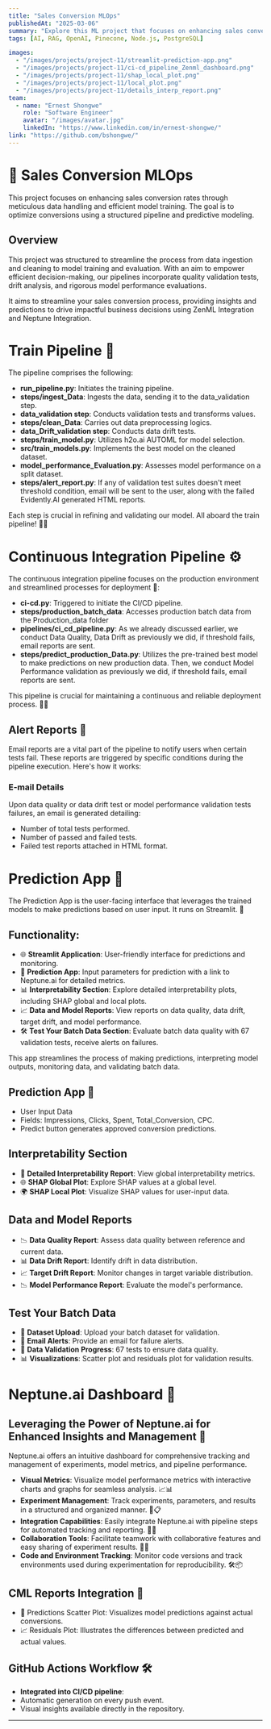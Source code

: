 ```yaml
---
title: "Sales Conversion MLOps"
publishedAt: "2025-03-06"
summary: "Explore this ML project that focuses on enhancing sales conversion rates."
tags: [AI, RAG, OpenAI, Pinecone, Node.js, PostgreSQL]

images:
  - "/images/projects/project-11/streamlit-prediction-app.png"
  - "/images/projects/project-11/ci-cd_pipeline_Zenml_dashboard.png"
  - "/images/projects/project-11/shap_local_plot.png"
  - "/images/projects/project-11/local_plot.png"
  - "/images/projects/project-11/details_interp_report.png"
team:
  - name: "Ernest Shongwe"
    role: "Software Engineer"
    avatar: "/images/avatar.jpg"
    linkedIn: "https://www.linkedin.com/in/ernest-shongwe/"
link: "https://github.com/bshongwe/"
---
```


# 🚀 Sales Conversion MLOps
This project focuses on enhancing sales conversion rates through meticulous
data handling and efficient model training. The goal is to optimize conversions
using a structured pipeline and predictive modeling.

## Overview
This project was structured to streamline the process from data ingestion and
cleaning to model training and evaluation. With an aim to empower efficient
decision-making, our pipelines incorporate quality validation tests, drift
analysis, and rigorous model performance evaluations.

It aims to streamline your sales conversion process, providing insights and
predictions to drive impactful business decisions using ZenML Integration and
Neptune Integration.

# Train Pipeline 🚂

The pipeline comprises the following:

- **run_pipeline.py**: Initiates the training pipeline.
- **steps/ingest_Data**: Ingests the data, sending it to the data_validation step.
- **data_validation step**: Conducts validation tests and transforms values.
- **steps/clean_Data**: Carries out data preprocessing logics.
- **data_Drift_validation step**: Conducts data drift tests.
- **steps/train_model.py**: Utilizes h2o.ai AUTOML for model selection.
- **src/train_models.py**: Implements the best model on the cleaned dataset.
- **model_performance_Evaluation.py**: Assesses model performance on a split dataset.
- **steps/alert_report.py**: If any of validation test suites doesn't meet threshold condition, email will be sent to the user, along with the failed Evidently.AI generated HTML reports.

Each step is crucial in refining and validating our model. All aboard the train pipeline! 🌟🚆

# Continuous Integration Pipeline ⚙️

The continuous integration pipeline focuses on the production environment and
streamlined processes for deployment 🔄:

- **ci-cd.py**: Triggered to initiate the CI/CD pipeline.
- **steps/production_batch_data**: Accesses production batch data from the Production_data folder
- **pipelines/ci_cd_pipeline.py**: As we already discussed earlier, we conduct Data Quality, Data Drift as previously we did, if threshold fails, email reports are sent.
- **steps/predict_production_Data.py**: Utilizes the pre-trained best model to make predictions on new production data. Then, we conduct Model Performance validation as previously we did, if threshold fails, email reports are sent.

This pipeline is crucial for maintaining a continuous and reliable deployment
process. 🔁✨

## Alert Reports 📧

Email reports are a vital part of the pipeline to notify users when certain
tests fail. These reports are triggered by specific conditions during the
pipeline execution. Here's how it works:

### E-mail Details

Upon data quality or data drift test or model performance validation tests
failures, an email is generated detailing:

- Number of total tests performed.
- Number of passed and failed tests.
- Failed test reports attached in HTML format.

# Prediction App 🚀

The Prediction App is the user-facing interface that leverages the trained
models to make predictions based on user input. It runs on Streamlit. 🎯

## Functionality:
- 🌐 **Streamlit Application**: User-friendly interface for predictions and monitoring.
- 🚀 **Prediction App**: Input parameters for prediction with a link to Neptune.ai for detailed metrics.
- 📊 **Interpretability Section**: Explore detailed interpretability plots, including SHAP global and local plots.
- 📈 **Data and Model Reports**: View reports on data quality, data drift, target drift, and model performance.
- 🛠️ **Test Your Batch Data Section**: Evaluate batch data quality with 67 validation tests, receive alerts on failures.

This app streamlines the process of making predictions, interpreting model
outputs, monitoring data, and validating batch data.

## Prediction App 🚀
- User Input Data
- Fields: Impressions, Clicks, Spent, Total_Conversion, CPC.
- Predict button generates approved conversion predictions.

## Interpretability Section
- 📝 **Detailed Interpretability Report**: View global interpretability metrics.
- 🌐 **SHAP Global Plot**: Explore SHAP values at a global level.
- 🌍 **SHAP Local Plot**: Visualize SHAP values for user-input data.

## Data and Model Reports
- 📉 **Data Quality Report**: Assess data quality between reference and current data.
- 📊 **Data Drift Report**: Identify drift in data distribution.
- 📈 **Target Drift Report**: Monitor changes in target variable distribution.
- 📉 **Model Performance Report**: Evaluate the model's performance.

## Test Your Batch Data
- 📂 **Dataset Upload**: Upload your batch dataset for validation.
- 📧 **Email Alerts**: Provide an email for failure alerts.
- 🔄 **Data Validation Progress**: 67 tests to ensure data quality.
- 📊 **Visualizations**: Scatter plot and residuals plot for validation results.


# Neptune.ai Dashboard 🌊

## Leveraging the Power of Neptune.ai for Enhanced Insights and Management 🚀

Neptune.ai offers an intuitive dashboard for comprehensive tracking and management of experiments, model metrics, and pipeline performance.

- **Visual Metrics**: Visualize model performance metrics with interactive charts and graphs for seamless analysis. 📈📊
- **Experiment Management**: Track experiments, parameters, and results in a structured and organized manner. 🧪📋
- **Integration Capabilities**: Easily integrate Neptune.ai with pipeline steps for automated tracking and reporting. 🤝🔗
- **Collaboration Tools**: Facilitate teamwork with collaborative features and easy sharing of experiment results. 🤝💬
- **Code and Environment Tracking**: Monitor code versions and track environments used during experimentation for reproducibility. 🛠️📦


## CML Reports Integration 🚀

- 🎯 Predictions Scatter Plot: Visualizes model predictions against actual conversions.
- 📈 Residuals Plot: Illustrates the differences between predicted and actual values.

## GitHub Actions Workflow 🛠️

- **Integrated into CI/CD pipeline**:
- Automatic generation on every push event.
- Visual insights available directly in the repository.

---
